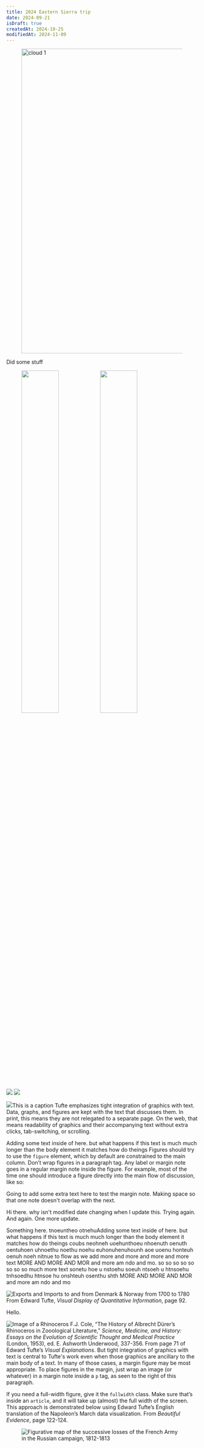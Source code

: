 ```yaml
---
title: 2024 Eastern Sierra trip
date: 2024-09-21
isDraft: true
createdAt: 2024-10-25
modifiedAt: 2024-11-09
---
```


<figure>
  <Image src={DSCF1631} alt="cloud 1" width="800"/>
</figure>

Did some stuff

<figure class="fullwidth">
	<img src="/images/DSCF1631.jpg" alt="" width="48%" />
	<img src="/images/DSCF1634.jpg" alt="" width="48%" />
</figure>

![](/images/DSCF1631.jpg)
![](/images/DSCF1634.jpg)

<MarginNote name="other" num={false}><img src="/images/DSCF1631.jpg"/>This is a caption</MarginNote>
Tufte emphasizes tight integration of graphics with text. Data, graphs, and figures are kept with the text that discusses them. In print, this means they are not relegated to a separate page. On the web, that means readability of graphics and their accompanying text without extra clicks, tab-switching, or scrolling.



<MarginNote name="testing" num={false} >Adding some text inside of here. but what happens if this text is much much longer than the body element it matches how do theings </MarginNote>
Figures should try to use the `figure` element, which by default are constrained to the main column. Don’t wrap figures in a paragraph tag. Any label or margin note goes in a regular margin note inside the figure. For example, most of the time one should introduce a figure directly into the main flow of discussion, like so:

Going to add some extra text here to test the margin note.  Making space so that one note doesn't overlap with the next.

Hi there.  why isn't modified date changing when I update this.  Trying again.  And again.  One more update.

Something here. tnoeuntheo  otnehu<MarginNote>Adding some text inside of here. but what happens if this text is much much longer than the body element it matches how do theings coubs neohneh uoehunthoeu nhoenuth oenuth oentuhoen uhnoethu noethu noehu euhonuhenuhounh      aoe uoenu honteuh oenuh noeh nitnue to flow as we add more and more and more and more text MORE AND MORE AND MOR and more am ndo and mo.  so so so so so so so so much more text</MarginNote>  sonetu hoe u nstoehu  soeuh ntsoeh u htnsoehu  tnhsoedhu htnsoe hu  onshteuh osenthu shth MORE AND MORE AND MOR and more am ndo and mo

<BasicImage>
  <img src="https://edwardtufte.github.io/tufte-css/img/exports-imports.png" 
    alt="Exports and Imports to and from Denmark & Norway from 1700 to 1780" />
  <MarginNote slot="sidenote" name="exports-imports" num={false}>
    From Edward Tufte, <em>Visual Display of Quantitative Information</em>, page 92.
  </MarginNote>
</BasicImage>

Hello.


<MarginNote name="rhino" num={false}><img src="https://edwardtufte.github.io/tufte-css/img/rhino.png" alt="Image of a Rhinoceros"/> F.J. Cole, “The History of Albrecht Dürer’s Rhinoceros in Zooological Literature,” <em>Science, Medicine, and History: Essays on the Evolution of Scientific Thought and Medical Practice</em> (London, 1953), ed. E. Ashworth Underwood, 337-356. From page 71 of Edward Tufte’s <em>Visual Explanations</em>.</MarginNote>
But tight integration of graphics with text is central to Tufte's work even when those graphics are ancillary to the main body of a text. In many of those cases, a margin figure may be most appropriate. To place figures in the margin, just wrap an image (or whatever) in a margin note inside a `p` tag, as seen to the right of this paragraph.



If you need a full-width figure, give it the `fullwidth` class. Make sure that’s inside an `article`, and it will take up (almost) the full width of the screen. This approach is demonstrated below using Edward Tufte’s English translation of the Napoleon’s March data visualization. From *Beautiful Evidence*, page 122-124.

<figure class="fullwidth">
  <img src="https://edwardtufte.github.io/tufte-css/img/napoleons-march.png" alt="Figurative map of the successive losses of the French Army in the Russian campaign, 1812-1813" />
</figure>
